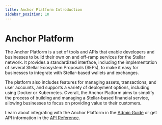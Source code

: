 ```yaml
---
title: Anchor Platform Introduction
sidebar_position: 10
---
```


# Anchor Platform

The Anchor Platform is a set of tools and APIs that enable developers and businesses to build their own on and off-ramp services for the Stellar network. It provides a standardized interface, including the implementation of several Stellar Ecosystem Proposals (SEPs), to make it easy for businesses to integrate with Stellar-based wallets and exchanges.

The platform also includes features for managing assets, transactions, and user accounts, and supports a variety of deployment options, including using Docker or Kubernetes. Overall, the Anchor Platform aims to simplify the process of building and managing a Stellar-based financial service, allowing businesses to focus on providing value to their customers.

Learn about integrating with the Anchor Platform in the [Admin Guide](./admin-guide/overview.mdx) or get API information in the [API Reference](./api-reference/transactions.tag.mdx).
